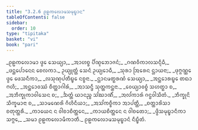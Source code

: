 ```yaml
---
title: "3.2.6 ᩑᩊᨠᩃᩮᩣᨾᩈᨾᩩᨭ᩠ᨮᩣᨶ"
tableOfContents: false
sidebar:
  order: 10
type: "tipitaka"
basket: "vi"
book: "pari"
---
```



<DynamicBreadcrumb />

<Division number="263" book="pari">

<Paragraph number="1121" type="verses" book="pari">
_ᩑᩊᨠᩃᩮᩣᨾᩣ ᨴ᩠ᩅᩮ ᩈᩮᨿ᩠ᨿᩣ,_  
_ᩋᩣᩉᨧ᩠ᨧ ᨸᩥᨱ᩠ᨯᨽᩮᩣᨩᨶᩴ;_  
_ᨣᨱᩅᩥᨠᩣᩃᩈᨶ᩠ᨶᩥᨵᩥ,_  
_ᨴᨶ᩠ᨲᨸᩮᩣᨶᩮᨶ ᨧᩮᩃᨠᩣ._  

</Paragraph>

<Paragraph number="1122" type="verses" book="pari">
ᩏᨿ᩠ᨿᩩᨲ᩠ᨲᩴ ᩈᩮᨶᩴ ᩏᨿ᩠ᨿᩮᩣᨵᩥ,_  
_ᩈᩩᩁᩣ ᩒᩁᩮᨶ ᨶ᩠ᩉᩣᨿᨶᩣ;_  
_ᨴᩩᨻ᩠ᨻᨱ᩠ᨱᩮ ᨴ᩠ᩅᩮ ᨴᩮᩈᨶᩥᨠᩣ,_  
_ᩃᩈᩩᨱᩩᨸᨲᩥᨭ᩠ᨮᩮ ᨶᨧ᩠ᨧᨶᩣ._  

</Paragraph>

<Paragraph number="1123" type="verses" book="pari">
_ᨶ᩠ᩉᩣᨶᨾᨲ᩠ᨳᩁᨱᩴ ᩈᩮᨿ᩠ᨿᩣ,_  
_ᩋᨶ᩠ᨲᩮᩣᩁᨭ᩠ᨮᩮ ᨲᨳᩣ ᨻᩉᩥ;_  
_ᩋᨶ᩠ᨲᩮᩣᩅᩔᩴ ᨧᩥᨲ᩠ᨲᩣᨣᩤᩁᩴ,_  
_ᩋᩣᩈᨶ᩠ᨴᩥ ᩈᩩᨲ᩠ᨲᨠᨶ᩠ᨲᨶᩣ._  

</Paragraph>

<Paragraph number="1124" type="verses" book="pari">
_ᩅᩮᨿ᩠ᨿᩣᩅᨧ᩠ᨧᩴ ᩈᩉᨲ᩠ᨳᩣ ᨧ,_  
_ᩋᨽᩥᨠ᩠ᨡᩩᨠᩣᩅᩤᩈᩮᨶ ᨧ;_  
_ᨨᨲ᩠ᨲᩴ ᨿᩣᨶᨬ᩠ᨧ ᩈᩘᨥᩣᨱᩥᩴ,_  
_ᩋᩃᩘᨠᩣᩁᩴ ᨣᨶ᩠ᨵᩅᩤᩈᩥᨲᩴ._  

</Paragraph>

<Paragraph number="1125" type="verses" book="pari">
_ᨽᩥᨠ᩠ᨡᩩᨶᩦ ᩈᩥᨠ᩠ᨡᨾᩣᨶᩣ ᨧ,_  
_ᩈᩣᨾᨱᩮᩁᩦ ᨣᩥᩉᩥᨶᩥᨿᩣ;_  
_ᩋᩈᩘᨠᨧ᩠ᨧᩥᨠᩣ ᩋᩣᨸᨲ᩠ᨲᩥ,_  
_ᨧᨲ᩠ᨲᩣᩁᩦᩈᩣ ᨧᨲᩩᨲ᩠ᨲᩁᩥ._  

</Paragraph>

<Paragraph number="1126" type="verses" book="pari">
_ᨠᩣᨿᩮᨶ ᨶ ᩅᩤᨧᩣᨧᩥᨲ᩠ᨲᩮᨶ,_  
_ᨠᩣᨿᨧᩥᨲ᩠ᨲᩮᨶ ᨶ ᩅᩤᨧᨲᩮᩣ;_  
_ᨴ᩠ᩅᩥᩈᨾᩩᨭ᩠ᨮᩣᨶᩥᨠᩣ ᩈᨻ᩠ᨻᩮ,_  
_ᩈᨾᩣ ᩑᩊᨠᩃᩮᩣᨾᩥᨠᩣᨲᩥ._  


</Paragraph>
</Division>

<Paragraph number="1127" type="center" book="pari">
ᩑᩊᨠᩃᩮᩣᨾᩈᨾᩩᨭ᩠ᨮᩣᨶᩴ ᨶᩥᨭ᩠ᨮᩥᨲᩴ.
</Paragraph>
